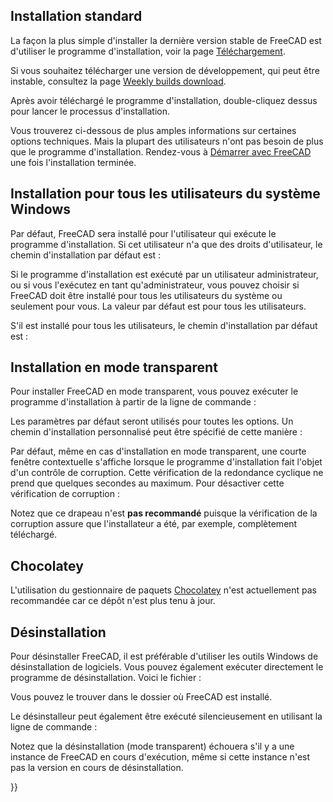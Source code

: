 <languages/>

{{Docnav/fr
|[[Feature_list/fr|Liste des fonctionnalités]]
|[[Installing_on_Linux/fr|Installation sous Linux]]
}}

{{TOCright}}

<span id="Standard_Installation"></span>
== Installation standard ==

La façon la plus simple d'installer la dernière version stable de FreeCAD est d'utiliser le programme d'installation, voir la page [[Download/fr|Téléchargement]].

Si vous souhaitez télécharger une version de développement, qui peut être instable, consultez la page [https://github.com/FreeCAD/FreeCAD-Bundle/releases/tag/weekly-builds Weekly builds download].

Après avoir téléchargé le programme d'installation, double-cliquez dessus pour lancer le processus d'installation.

Vous trouverez ci-dessous de plus amples informations sur certaines options techniques. Mais la plupart des utilisateurs n'ont pas besoin de plus que le programme d'installation. Rendez-vous à [[Getting started/fr|Démarrer avec FreeCAD]] une fois l'installation terminée.

<span id="Installation_for_all_users_of_the_Windows_system"></span>
== Installation pour tous les utilisateurs du système Windows ==

Par défaut, FreeCAD sera installé pour l'utilisateur qui exécute le programme d'installation. Si cet utilisateur n'a que des droits d'utilisateur, le chemin d'installation par défaut est :
: {{FileName|C:\Users\<username>\AppData\Local\Programs\FreeCAD X.YY}}

Si le programme d'installation est exécuté par un utilisateur administrateur, ou si vous l'exécutez en tant qu'administrateur, vous pouvez choisir si FreeCAD doit être installé pour tous les utilisateurs du système ou seulement pour vous. La valeur par défaut est pour tous les utilisateurs.

S'il est installé pour tous les utilisateurs, le chemin d'installation par défaut est :
: {{FileName|C:\Program Files\FreeCAD X.YY}}

<span id="Silent_Installation"></span>
== Installation en mode transparent ==

Pour installer FreeCAD en mode transparent, vous pouvez exécuter le programme d'installation à partir de la ligne de commande :

{{Code|lang=text|code=
FreeCAD-~.exe /S
}}
Les paramètres par défaut seront utilisés pour toutes les options. Un chemin d'installation personnalisé peut être spécifié de cette manière :

{{Code|lang=text|code=
FreeCAD-~.exe /S /D=A path to FreeCAD with spaces
}}

Par défaut, même en cas d'installation en mode transparent, une courte fenêtre contextuelle s'affiche lorsque le programme d'installation fait l'objet d'un contrôle de corruption. Cette vérification de la redondance cyclique ne prend que quelques secondes au maximum. Pour désactiver cette vérification de corruption :

{{Code|lang=text|code=
FreeCAD-~.exe /S /NCRC
}}

Notez que ce drapeau {{Incode|/NCRC}} n'est '''pas recommandé''' puisque la vérification de la corruption assure que l'installateur a été, par exemple, complètement téléchargé.

== Chocolatey ==

L'utilisation du gestionnaire de paquets [https://chocolatey.org/install Chocolatey] n'est actuellement pas recommandée car ce dépôt n'est plus tenu à jour.

<span id="Uninstallation"></span>
== Désinstallation ==

Pour désinstaller FreeCAD, il est préférable d'utiliser les outils Windows de désinstallation de logiciels. Vous pouvez également exécuter directement le programme de désinstallation. Voici le fichier :
: {{FileName|Uninstall-FreeCAD.exe}}
Vous pouvez le trouver dans le dossier où FreeCAD est installé.

Le désinstalleur peut également être exécuté silencieusement en utilisant la ligne de commande :

{{Code|lang=text|code=
Uninstall-FreeCAD.exe /S}}

Notez que la désinstallation (mode transparent) échouera s'il y a une instance de FreeCAD en cours d'exécution, même si cette instance n'est pas la version en cours de désinstallation.


{{Docnav/fr
|[[Feature_list/fr|Liste des fonctionnalités]]
|[[Installing_on_Linux/fr|Installation sous Linux]]
}}

{{Userdocnavi{{#translation:}}}}